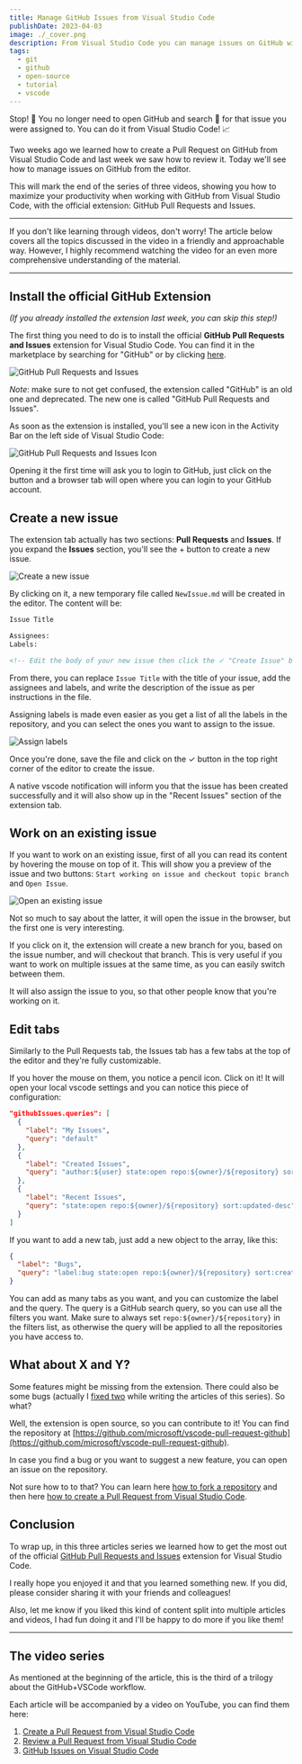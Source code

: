 ```yaml
---
title: Manage GitHub Issues from Visual Studio Code
publishDate: 2023-04-03
image: ./_cover.png
description: From Visual Studio Code you can manage issues on GitHub without leaving the editor!
tags:
  - git
  - github
  - open-source
  - tutorial
  - vscode
---
```



Stop! 🛑 You no longer need to open GitHub and search 🔎 for that issue you were assigned to. You can do it from Visual Studio Code! 📈

Two weeks ago we learned how to create a Pull Request on GitHub from Visual Studio Code and last week we saw how to review it. Today we'll see how to manage issues on GitHub from the editor.

This will mark the end of the series of three videos, showing you how to maximize your productivity when working with GitHub from Visual Studio Code, with the official extension: GitHub Pull Requests and Issues.



<YouTube id="-nfUgBLBTIo" />

---

If you don't like learning through videos, don't worry! The article below covers all the topics discussed in the video in a friendly and approachable way. However, I highly recommend watching the video for an even more comprehensive understanding of the material.

---

## Install the official GitHub Extension

_(If you already installed the extension last week, you can skip this step!)_

The first thing you need to do is to install the official **GitHub Pull Requests and Issues** extension for Visual Studio Code. You can find it in the marketplace by searching for "GitHub" or by clicking [here](https://marketplace.visualstudio.com/items?itemName=GitHub.vscode-pull-request-github).


<Image src={github_extension} alt="GitHub Pull Requests and Issues" />

_Note_: make sure to not get confused, the extension called "GitHub" is an old one and deprecated. The new one is called "GitHub Pull Requests and Issues".

As soon as the extension is installed, you'll see a new icon in the Activity Bar on the left side of Visual Studio Code:


<Image src={github_extension_icon} alt="GitHub Pull Requests and Issues Icon" />

Opening it the first time will ask you to login to GitHub, just click on the button and a browser tab will open where you can login to your GitHub account.

## Create a new issue

The extension tab actually has two sections: **Pull Requests** and **Issues**. If you expand the **Issues** section, you'll see the + button to create a new issue.


<Image src={new_issue} alt="Create a new issue" />

By clicking on it, a new temporary file called `NewIssue.md` will be created in the editor. The content will be:

```markdown
Issue Title

Assignees:
Labels:

<!-- Edit the body of your new issue then click the ✓ "Create Issue" button in the top right of the editor. The first line will be the issue title. Assignees and Labels follow after a blank line. Leave an empty line before beginning the body of the issue. -->
```

From there, you can replace `Issue Title` with the title of your issue, add the assignees and labels, and write the description of the issue as per instructions in the file.

Assigning labels is made even easier as you get a list of all the labels in the repository, and you can select the ones you want to assign to the issue.


<Image src={assign_label} alt="Assign labels" />

Once you're done, save the file and click on the ✓ button in the top right corner of the editor to create the issue.

A native vscode notification will inform you that the issue has been created successfully and it will also show up in the "Recent Issues" section of the extension tab.

## Work on an existing issue

If you want to work on an existing issue, first of all you can read its content by hovering the mouse on top of it. This will show you a preview of the issue and two buttons: `Start working on issue and checkout topic branch` and `Open Issue`.


<Image src={issue_button} alt="Open an existing issue" />

Not so much to say about the latter, it will open the issue in the browser, but the first one is very interesting.

If you click on it, the extension will create a new branch for you, based on the issue number, and will checkout that branch. This is very useful if you want to work on multiple issues at the same time, as you can easily switch between them.

It will also assign the issue to you, so that other people know that you're working on it.

## Edit tabs

Similarly to the Pull Requests tab, the Issues tab has a few tabs at the top of the editor and they're fully customizable.

If you hover the mouse on them, you notice a pencil icon. Click on it! It will open your local vscode settings and you can notice this piece of configuration:

```json
"githubIssues.queries": [
  {
    "label": "My Issues",
    "query": "default"
  },
  {
    "label": "Created Issues",
    "query": "author:${user} state:open repo:${owner}/${repository} sort:created-desc"
  },
  {
    "label": "Recent Issues",
    "query": "state:open repo:${owner}/${repository} sort:updated-desc"
  }
]
```

If you want to add a new tab, just add a new object to the array, like this:

```json
{
  "label": "Bugs",
  "query": "label:bug state:open repo:${owner}/${repository} sort:created-desc"
}
```

You can add as many tabs as you want, and you can customize the label and the query. The query is a GitHub search query, so you can use all the filters you want. Make sure to always set `repo:${owner}/${repository}` in the filters list, as otherwise the query will be applied to all the repositories you have access to.

## What about X and Y?

Some features might be missing from the extension. There could also be some bugs (actually I [fixed two](https://github.com/microsoft/vscode-pull-request-github/pulls?q=is%3Apr+is%3Aclosed+author%3ABalastrong+label) while writing the articles of this series). So what?

Well, the extension is open source, so you can contribute to it! You can find the repository at [https://github.com/microsoft/vscode-pull-request-github](https://github.com/microsoft/vscode-pull-request-github).

In case you find a bug or you want to suggest a new feature, you can open an issue on the repository.

Not sure how to to that? You can learn here [how to fork a repository](https://youtu.be/VbfvQzCoiQc) and then here [how to create a Pull Request from Visual Studio Code](https://youtu.be/Ma67EbIHi64).

## Conclusion

To wrap up, in this three articles series we learned how to get the most out of the official [GitHub Pull Requests and Issues](https://marketplace.visualstudio.com/items?itemName=GitHub.vscode-pull-request-github) extension for Visual Studio Code.

I really hope you enjoyed it and that you learned something new. If you did, please consider sharing it with your friends and colleagues!

Also, let me know if you liked this kind of content split into multiple articles and videos, I had fun doing it and I'll be happy to do more if you like them!

---

## The video series

As mentioned at the beginning of the article, this is the third of a trilogy about the GitHub+VSCode workflow.

Each article will be accompanied by a video on YouTube, you can find them here:

1. [Create a Pull Request from Visual Studio Code](https://youtu.be/Ma67EbIHi64)
2. [Review a Pull Request from Visual Studio Code](https://youtu.be/DSl-L6B_Qb4)
3. [GitHub Issues on Visual Studio Code](https://youtu.be/-nfUgBLBTIo)

